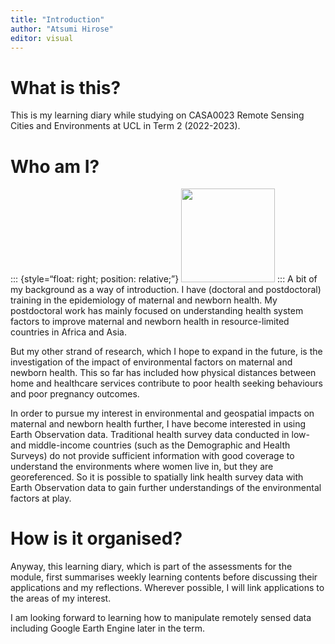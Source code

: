 ```yaml
---
title: "Introduction"
author: "Atsumi Hirose"
editor: visual
---
```


# What is this? 
This is my learning diary while studying on CASA0023 Remote Sensing Cities and Environments at UCL in Term 2 (2022-2023).

# Who am I? 
::: 
{style="float: right; position: relative;"} ![](images/DSC_2468%20(headshot)_resized.jpg){width="150"} ::: 
A bit of my background as a way of introduction. I have (doctoral and postdoctoral) training in the epidemiology of maternal and newborn health. My postdoctoral work has mainly focused on understanding health system factors to improve maternal and newborn health in resource-limited countries in Africa and Asia.

But my other strand of research, which I hope to expand in the future, is the investigation of the impact of environmental factors on maternal and newborn health. This so far has included how physical distances between home and healthcare services contribute to poor health seeking behaviours and poor pregnancy outcomes.

In order to pursue my interest in environmental and geospatial impacts on maternal and newborn health further, I have become interested in using Earth Observation data. Traditional health survey data conducted in low- and middle-income countries (such as the Demographic and Health Surveys) do not provide sufficient information with good coverage to understand the environments where women live in, but they are georeferenced. So it is possible to spatially link health survey data with Earth Observation data to gain further understandings of the environmental factors at play.

# How is it organised? 
Anyway, this learning diary, which is part of the assessments for the module, first summarises weekly learning contents before discussing their applications and my reflections. Wherever possible, I will link applications to the areas of my interest.

I am looking forward to learning how to manipulate remotely sensed data including Google Earth Engine later in the term.
